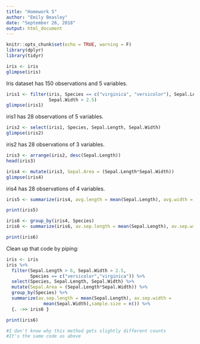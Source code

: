 ```yaml
---
title: "Homework 5"
author: "Emily Beasley"
date: "September 26, 2018"
output: html_document
---
```


```r
knitr::opts_chunk$set(echo = TRUE, warning = F)
library(dplyr)
library(tidyr)
```

```r
iris <- iris
glimpse(iris)

```

Iris dataset has 150 observations and 5 variables.

```r
iris1 <- filter(iris, Species == c("virginica", "versicolor"), Sepal.Length > 6,
                Sepal.Width > 2.5)
glimpse(iris1)
```

iris1 has 28 observations of 5 variables.

```r
iris2 <- select(iris1, Species, Sepal.Length, Sepal.Width)
glimpse(iris2)
```

iris2 has 28 observations of 3 variables.

```r
iris3 <- arrange(iris2, desc(Sepal.Length))
head(iris3)
```

```r
iris4 <- mutate(iris3, Sepal.Area = (Sepal.Length*Sepal.Width))
glimpse(iris4)
```

iris4 has 28 observations of 4 variables.

```r
iris5 <- summarize(iris4, avg.length = mean(Sepal.Length), avg.width = mean(Sepal.Width), sample.size = length(Species))

print(iris5)
```

```r
iris6 <- group_by(iris4, Species)
iris6 <- summarize(iris6, av.sep.length = mean(Sepal.Length), av.sep.width = mean(Sepal.Width), sample.size = n())

print(iris6)
```

Clean up that code by piping:
```r
iris <- iris
iris %>%
  filter(Sepal.Length > 6, Sepal.Width > 2.5, 
         Species == c("versicolor","virginica")) %>%
  select(Species, Sepal.Length, Sepal.Width) %>%
  mutate(Sepal.Area = (Sepal.Length*Sepal.Width)) %>%
  group_by(Species) %>%
  summarize(av.sep.length = mean(Sepal.Length), av.sep.width = 
              mean(Sepal.Width),sample.size = n()) %>%
  {. ->> iris6 }

print(iris6)

#I don't know why this method gets slightly different counts
#It's the same code as above
```